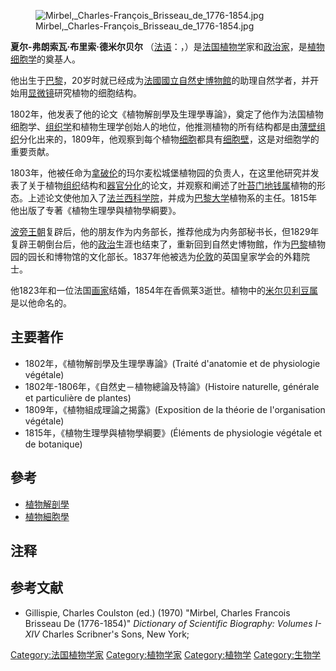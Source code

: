 [[File:Mirbel,_Charles-François_Brisseau_de_1776-1854.jpg|right]]

'''夏尔-弗朗索瓦·布里索·德米尔贝尔''' （[[法语|法语]]：'''{{lang|fr|Charles-François Brisseau de Mirbel}}'''，{{bd|1776年|3月27日|1854年|9月12日|catIdx=Mirbel, Charles-François Brisseau de}}）是[[法国|法国]][[植物学|植物学]]家和[[政治家|政治家]]，是[[植物细胞学|植物细胞学]]的奠基人。 

他出生于[[巴黎|巴黎]]，20岁时就已经成为[[法國國立自然史博物館|法國國立自然史博物館]]的助理自然学者，并开始用[[显微镜|显微镜]]研究植物的细胞结构。

1802年，他发表了他的论文《植物解剖學及生理學專論》，奠定了他作为法国植物细胞学、[[组织学|组织学]]和植物生理学创始人的地位，他推测植物的所有结构都是由[[薄壁组织|薄壁组织]]分化出来的，1809年，他观察到每个植物[[细胞|细胞]]都具有[[细胞壁|细胞壁]]，这是对细胞学的重要贡献。

1803年，他被任命为[[拿破伦|拿破伦]]的玛尔麦松城堡植物园的负责人，在这里他研究并发表了关于植物[[组织|组织]]结构和[[器官|器官]][[分化|分化]]的论文，并观察和阐述了[[叶苔门|叶苔门]][[地钱属|地钱属]]植物的形态。上述论文使他加入了[[法兰西科学院|法兰西科学院]]，并成为[[巴黎大学|巴黎大学]]植物系的主任。1815年他出版了专著《植物生理學與植物學綱要》。

[[波旁王朝|波旁王朝]]复辟后，他的朋友作为内务部长，推荐他成为内务部秘书长，但1829年复辟王朝倒台后，他的[[政治|政治]]生涯也结束了，重新回到自然史博物館，作为[[巴黎|巴黎]]植物园的园长和博物馆的文化部长。1837年他被选为[[伦敦|伦敦]]的英国皇家学会的外籍院士。

他1823年和一位法国[[画家|画家]]结婚，1854年在香佩莱3逝世。植物中的[[米尔贝利豆属|米尔贝利豆属]]是以他命名的。


{{植物命名人|Mirb.|夏尔-弗朗索瓦·布里索·德米尔贝尔}}

==主要著作==
* 1802年，《植物解剖學及生理學專論》(Traité d'anatomie et de physiologie végétale)
* 1802年-1806年，《自然史－植物總論及特論》(Histoire naturelle, générale et particulière de plantes)
* 1809年，《植物組成理論之揭露》(Exposition de la théorie de l'organisation végétale)
* 1815年，《植物生理學與植物學綱要》(Éléments de physiologie végétale et de botanique)

==參考==
* [[植物解剖學|植物解剖學]]
* [[植物細胞學|植物細胞學]]

== 注释 ==
{{reflist}}

==参考文献==

* Gillispie, Charles Coulston (ed.) (1970) "Mirbel, Charles Francois Brisseau De (1776-1854)" ''Dictionary of Scientific Biography: Volumes I-XIV'' Charles Scribner's Sons, New York;

{{Authority control}}
{{DEFAULTSORT:Mirbel, Charles-François Brisseau de}}
[[Category:法国植物学家|Category:法国植物学家]]
[[Category:植物学家|Category:植物学家]]
[[Category:植物学|Category:植物学]]
[[Category:生物学|Category:生物学]]